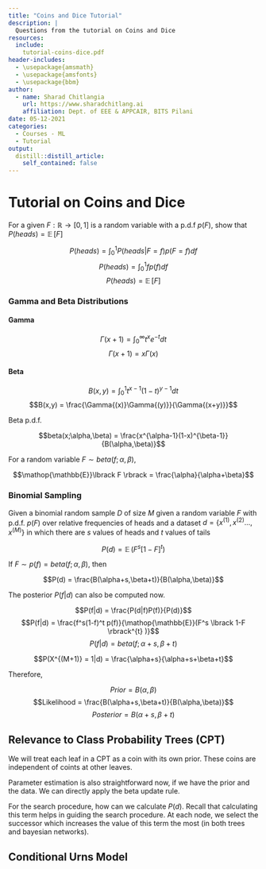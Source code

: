 ```yaml
---
title: "Coins and Dice Tutorial"
description: |
  Questions from the tutorial on Coins and Dice
resources:
  include:
    tutorial-coins-dice.pdf
header-includes:
  - \usepackage{amsmath}
  - \usepackage{amsfonts}
  - \usepackage{bbm}
author:
  - name: Sharad Chitlangia
    url: https://www.sharadchitlang.ai
    affiliation: Dept. of EEE & APPCAIR, BITS Pilani
date: 05-12-2021
categories:
  - Courses - ML
  - Tutorial
output: 
  distill::distill_article:
    self_contained: false
---
```


# Tutorial on Coins and Dice

For a given $F: \mathbb{R}\rightarrow \lbrack 0,1 \rbrack$ is a random variable with a p.d.f $p(F)$, show that $P(heads) = \mathop{\mathbb{E}}\lbrack F \rbrack$

$$P(heads) = \int_0^1 P(heads|F=f)p(F=f)df$$
$$P(heads) = \int_0^1 fp(f)df$$
$$P(heads) = \mathop{\mathbb{E}} \lbrack F \rbrack$$

### Gamma and Beta Distributions

#### Gamma

$$\Gamma{(x+1)} = \int_0^{\infty} t^x e^{-t} dt$$
$$\Gamma{(x+1)} = x\Gamma{(x)}$$

#### Beta

$$B(x,y) = \int_0^1 t^{x-1}(1-t)^{y-1}dt$$
$$B(x,y) = \frac{\Gamma{(x)}\Gamma{(y)}}{\Gamma{(x+y)}}$$

Beta p.d.f. 

$$beta(x;\alpha,\beta) = \frac{x^{\alpha-1}(1-x)^{\beta-1}}{B(\alpha,\beta)}$$

For a random variable $F \sim beta(f;\alpha,\beta)$,

$$\mathop{\mathbb{E}}\lbrack F \rbrack = \frac{\alpha}{\alpha+\beta}$$

### Binomial Sampling

Given a binomial random sample $D$ of size $M$ given a random variable $F$ with p.d.f. $p(F)$ over relative frequencies
of heads and a dataset $d = \{x^{(1)},x^{(2)}...,x^{(M)}\}$ in which there are $s$ values of heads and $t$ values of tails

$$P(d) = \mathop{\mathbb{E}}(F^s \lbrack 1-F \rbrack^{t})$$

If $F \sim p(f) = beta(f;\alpha,\beta)$, then

$$P(d) = \frac{B(\alpha+s,\beta+t)}{B(\alpha,\beta)}$$

The posterior $P(f|d)$ can also be computed now.

$$P(f|d) = \frac{P(d|f)P(f)}{P(d)}$$
$$P(f|d) = \frac{f^s(1-f)^t p(f)}{\mathop{\mathbb{E}}(F^s \lbrack 1-F \rbrack^{t} )}$$
$$P(f|d) = beta(f;\alpha+s,\beta+t)$$

$$P(X^{(M+1)} = 1|d) = \frac{\alpha+s}{\alpha+s+\beta+t}$$

Therefore,

$$Prior = B(\alpha,\beta)$$
$$Likelihood = \frac{B(\alpha+s,\beta+t)}{B(\alpha,\beta)}$$
$$Posterior = B(\alpha+s,\beta+t)$$

## Relevance to Class Probability Trees (CPT)

We will treat each leaf in a CPT as a coin with its own prior. These coins are independent of coints at other leaves.

Parameter estimation is also straightforward now, if we have the prior and the data. We can directly apply the beta update
rule.

For the search procedure, how can we calculate $P(d)$. Recall that calculating this term helps in guiding the search 
procedure. At each node, we select the successor which increases the value of this term the most (in both trees and
bayesian networks).

## Conditional Urns Model

